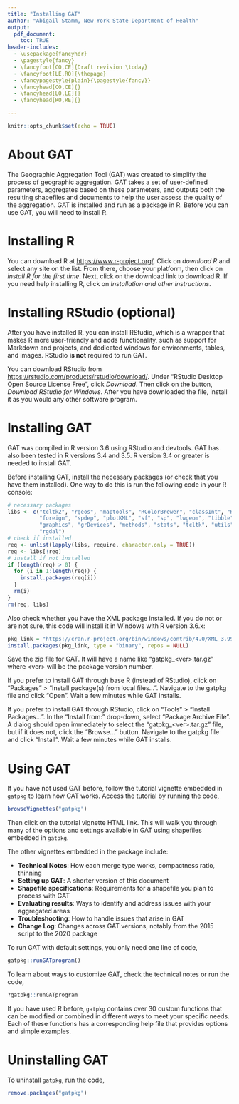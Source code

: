 ```yaml
---
title: "Installing GAT"
author: "Abigail Stamm, New York State Department of Health"
output: 
  pdf_document:
    toc: TRUE
header-includes:
  - \usepackage{fancyhdr}
  - \pagestyle{fancy}
  - \fancyfoot[CO,CE]{Draft revision \today}
  - \fancyfoot[LE,RO]{\thepage}
  - \fancypagestyle{plain}{\pagestyle{fancy}}
  - \fancyhead[CO,CE]{}
  - \fancyhead[LO,LE]{}
  - \fancyhead[RO,RE]{}

---
```


```r
knitr::opts_chunk$set(echo = TRUE)
```

# About GAT

The Geographic Aggregation Tool (GAT) was created to simplify the process of geographic aggregation. GAT takes a set of user-defined parameters, aggregates based on these parameters, and outputs both the resulting shapefiles and documents to help the user assess the quality of the aggregation. GAT is installed and run as a package in R. Before you can use GAT, you will need to install R.

# Installing R

You can download R at [https://www.r-project.org/](https://www.r-project.org/). Click on *download R* and select any site on the list. From there, choose your platform, then click on *install R for the first time*. Next, click on the download link to download R. If you need help installing R, click on *Installation and other instructions*.

# Installing RStudio (optional)

After you have installed R, you can install RStudio, which is a wrapper that makes R more user-friendly and adds functionality, such as support for Markdown and projects, and dedicated windows for environments, tables, and images. RStudio **is not** required to run GAT.

You can download RStudio from [https://rstudio.com/products/rstudio/download/](https://rstudio.com/products/rstudio/download/). Under "RStudio Desktop Open Source License Free", click *Download*. Then click on the button, *Download RStudio for Windows*. After you have downloaded the file, install it as you would any other software program.

# Installing GAT

GAT was compiled in R version 3.6 using RStudio and devtools. GAT has also been tested in R versions 3.4 and 3.5. R version 3.4 or greater is needed to install GAT.

Before installing GAT, install the necessary packages (or check that you have them installed). One way to do this is run the following code in your R console:

```r
# necessary packages
libs <- c("tcltk2", "rgeos", "maptools", "RColorBrewer", "classInt", "Hmisc",
          "foreign", "spdep", "plotKML", "sf", "sp", "lwgeom", "tibble",
          "graphics", "grDevices", "methods", "stats", "tcltk", "utils", 
          "rgdal")
# check if installed
req <- unlist(lapply(libs, require, character.only = TRUE))
req <- libs[!req]
# install if not installed
if (length(req) > 0) {
  for (i in 1:length(req)) {
    install.packages(req[i])
  }
  rm(i)
}
rm(req, libs)
```

Also check whether you have the XML package installed. If you do not or are not sure, this code will install it in Windows with R version 3.6.x:

```r
pkg_link = "https://cran.r-project.org/bin/windows/contrib/4.0/XML_3.99-0.5.zip"
install.packages(pkg_link, type = "binary", repos = NULL)
```

Save the zip file for GAT. It will have a name like "gatpkg_\<ver>.tar.gz" where \<ver> will be the package version number. 

If you prefer to install GAT through base R (instead of RStudio), click on "Packages" > "Install package(s) from local files...". Navigate to the gatpkg file and click "Open". Wait a few minutes while GAT installs.

If you prefer to install GAT through RStudio, click on "Tools" > "Install Packages...". In the "Install from:" drop-down, select "Package Archive File". A dialog should open immediately to select the "gatpkg_\<ver>.tar.gz" file, but if it does not, click the "Browse..." button. Navigate to the gatpkg file and click "Install". Wait a few minutes while GAT installs.

# Using GAT

If you have not used GAT before, follow the tutorial vignette embedded in `gatpkg` to learn how GAT works. Access the tutorial by running the code,

```r
browseVignettes("gatpkg")

```

Then click on the tutorial vignette HTML link. This will walk you through many of the options and settings available in GAT using shapefiles embedded in `gatpkg`.

The other vignettes embedded in the package include:

* **Technical Notes**: How each merge type works, compactness ratio, thinning
* **Setting up GAT**: A shorter version of this document
* **Shapefile specifications**: Requirements for a shapefile you plan to process with GAT
* **Evaluating results**: Ways to identify and address issues with your aggregated areas
* **Troubleshooting**: How to handle issues that arise in GAT
* **Change Log**: Changes across GAT versions, notably from the 2015 script to the 2020 package

To run GAT with default settings, you only need one line of code, 

```r
gatpkg::runGATprogram()

```

To learn about ways to customize GAT, check the technical notes or run the code, 

```r
?gatpkg::runGATprogram

```


If you have used R before, `gatpkg` contains over 30 custom functions that can be modified or combined in different ways to meet your specific needs. Each of these functions has a corresponding help file that provides options and simple examples.

# Uninstalling GAT


To uninstall `gatpkg`, run the code, 
```r
remove.packages("gatpkg")

```







